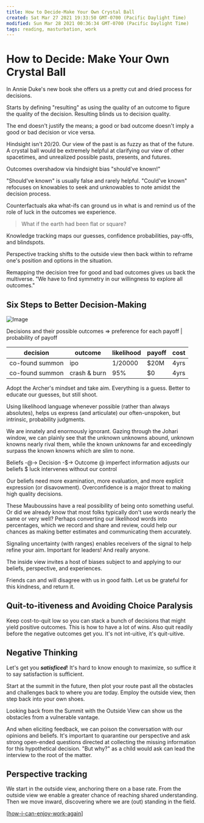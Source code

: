 ```yaml
---
title: How to Decide-Make Your Own Crystal Ball
created: Sat Mar 27 2021 19:33:50 GMT-0700 (Pacific Daylight Time)
modified: Sun Mar 28 2021 00:36:34 GMT-0700 (Pacific Daylight Time)
tags: reading, masturbation, work
---
```


# How to Decide: Make Your Own Crystal Ball

In Annie Duke's new book she offers us a pretty cut and dried process for decisions.

Starts by defining "resulting" as using the quality of an outcome to figure the quality of the decision. Resulting blinds us to decision quality.

The end doesn't justify the means; a good or bad outcome doesn't imply a good or bad decision or vice versa.

Hindsight isn't 20/20. Our view of the past is as fuzzy as that of the future. A crystal ball would be extremely helpful at clarifying our view of other spacetimes, and unrealized possible pasts, presents, and futures.

Outcomes overshadow via hindsight bias "should've known!"

"Should've known" is usually false and rarely helpful. "Could've known" refocuses on knowables to seek and unknowables to note amidst the decision process.

Counterfactuals aka what-ifs can ground us in what is and remind us of the role of luck in the outcomes we experience.

> What if the earth had been flat or square?

Knowledge tracking maps our guesses, confidence probabilities, pay-offs, and blindspots.

Perspective tracking shifts to the outside view then back within to reframe one's position and options in the situation.

Remapping the decision tree for good and bad outcomes gives us back the multiverse. "We have to find symmetry in our willingness to explore all outcomes."

## Six Steps to Better Decision-Making

![Image](./cf13712b-58bd-4cb8-a286-e68afb385cf73590930803819003085.jpg)

Decisions and their possible outcomes => preference for each payoff | probability of payoff

| decision        | outcome      | likelihood | payoff | cost |
| --------------- | ------------ | ---------- | ------ | ---- |
| co-found summon | ipo          | 1/20000    | $20M   | 4yrs |
| co-found summon | crash & burn | 95%        | $0     | 4yrs |

Adopt the Archer's mindset and take aim. Everything is a guess. Better to educate our guesses, but still shoot.

Using likelihood language whenever possible (rather than always absolutes), helps us express (and articulate) our often-unspoken, but intrinsic, probability judgments.

We are innately and enormously ignorant. Gazing through the Johari window, we can plainly see that the unknown unknowns abound, unknown knowns nearly rival them, while the known unknowns far and exceedingly surpass the known knowns which are slim to none.

Beliefs -@-> Decision -$-> Outcome
@ imperfect information adjusts our beliefs
$ luck intervenes without our control

Our beliefs need more examination, more evaluation, and more explicit expression (or disavowment). Overconfidence is a major threat to making high quality decisions.

These Mauboussins have a real possibility of being onto something useful. Or did we already know that most folks typically don't use words nearly the same or very well? Perhaps converting our likelihood words into percentages, which we record and share and review, could help our chances as making better estimates and communicating them accurately.

Signaling uncertainty (with ranges) enables receivers of the signal to help refine your aim. Important for leaders! And really anyone.

The inside view invites a host of biases subject to and applying to our beliefs, perspective, and experiences.

Friends can and will disagree with us in good faith. Let us be grateful for this kindness, and return it.

## Quit-to-itiveness and Avoiding Choice Paralysis

Keep cost-to-quit low so you can stack a bunch of decisions that might yield positive outcomes. This is how to have a lot of wins. Also quit readily before the negative outcomes get you. It's not int-uitive, it's quit-uitive.

## Negative Thinking

Let's get you ***satisficed***! It's hard to know enough to maximize, so suffice it to say satisfaction is sufficient.

Start at the summit in the future, then plot your route past all the obstacles and challenges back to where you are today. Employ the outside view, then step back into your own shoes.

Looking back from the Summit with the Outside View can show us the obstacles from a vulnerable vantage.

And when eliciting feedback, we can poison the conversation with our opinions and beliefs. It's important to quarantine our perspective and ask strong open-ended questions directed at collecting the missing information for this hypothetical decision. "But why?" as a child would ask can lead the interview to the root of the matter.

## Perspective tracking

We start in the outside view, anchoring there on a base rate. From the outside view we enable a greater chance of reaching shared understanding. Then we move inward, discovering where we are (out) standing in the field.

[[how-i-can-enjoy-work-again]]

[//begin]: # "Autogenerated link references for markdown compatibility"
[how-i-can-enjoy-work-again]: ../forget/journal/how-i-can-enjoy-work-again "How I Can Enjoy Work Again"
[//end]: # "Autogenerated link references"
